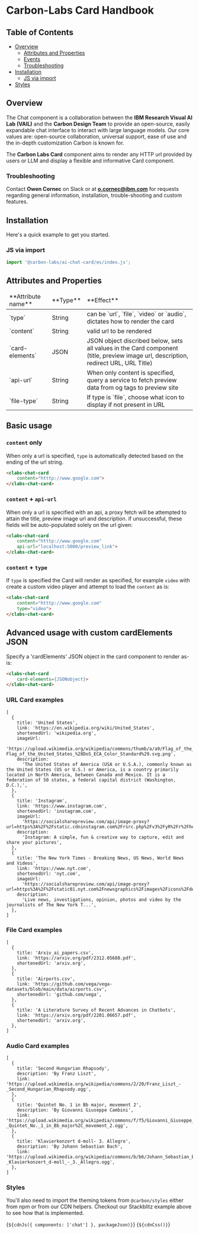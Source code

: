 
<Meta of={cardElementStories} />

# Carbon-Labs Card Handbook

## Table of Contents

- [Overview](#overview)
  - [Attributes and Properties](#attributes-and-properties)
  - [Events](#events)
  - [Troubleshooting](#troubleshooting)
- [Installation](#installation)
  - [JS via import](#js-via-import)
- [Styles](#styles)

## Overview 
<a id="overview"></a>

The Chat component is a collaboration between the **IBM Research Visual AI Lab (VAIL)** and the **Carbon Design Team** to provide an open-source, easily expandable chat interface to interact with large language models. Our core values are: open-source collaboration, universal support, ease of use and the in-depth customization Carbon is known for.

The **Carbon Labs Card** component aims to render any HTTP url provided by users or LLM and display a flexible and informative Card component.

### Troubleshooting 
<a id="troubleshooting"></a> 

Contact **Owen Cornec** on Slack or at **o.cornec@ibm.com** for requests regarding general information, installation, trouble-shooting and custom features.

## Installation 
<a id="installation"></a>

Here's a quick example to get you started.

### JS via import 
<a id="js-via-import"></a>

```javascript
import '@carbon-labs/ai-chat-card/es/index.js';
```

## Attributes and Properties 
<a id="attributes-and-properties"></a>
<table>
  <thead>
    <tr>
        <td>**Attribute name**</td>
        <td>**Type**</td>
        <td>**Effect**</td>
    </tr>
  </thead>
  <tbody>
    <tr>
        <td>`type`</td>
        <td>String</td>
        <td>can be `url`, `file`, `video` or `audio`, dictates how to render the card</td>
    </tr>
    <tr>
        <td>`content`</td>
        <td>String</td>
        <td>valid url to be rendered</td>
    </tr>
    <tr>
        <td>`card-elements`</td>
        <td>JSON</td>
        <td>JSON object discribed below, sets all values in the Card component (title, preview image url, description, redirect URL, URL Title) </td>
    </tr>
    <tr>
        <td>`api-url`</td>
        <td>String</td>
        <td>When only content is specified, query a service to fetch preview data from og tags to preview site</td>
    </tr>
    <tr>
        <td>`file-type`</td>
        <td>String</td>
        <td>If type is `file`, choose what icon to display if not present in URL</td>
    </tr>
  </tbody>
</table>

## Basic usage

### `content` only
When only a url is specified, `type` is automatically detected based on the ending of the url string. 
```html
<clabs-chat-card 
    content="htttp://www.google.com">
</clabs-chat-card>
```

### `content` + `api-url`
When only a url is specified with an api, a proxy fetch will be attempted to attain the title, preview image url and description. if unsuccessful, these fields will be auto-populated solely on the url given:
```html
<clabs-chat-card 
    content="htttp://www.google.com"
    api-url="localhost:5000/preview_link">
</clabs-chat-card>
```

### `content` + `type`
If `type` is specified the Card will render as specified, for example `video` with create a custom video player and attempt to load the `content` as is:
```html
<clabs-chat-card 
    content="htttp://www.google.com"
    type="video">
</clabs-chat-card>
```

## Advanced usage with custom cardElements JSON
Specify a 'cardElements' JSON object in the card component to render as-is:
```html
<clabs-chat-card 
    card-elements={JSONobject}>
</clabs-chat-card>
```

### URL Card examples
```
[
  {
    title: 'United States',
    link: 'https://en.wikipedia.org/wiki/United_States',
    shortenedUrl: 'wikipedia.org',
    imageUrl:
      'https://upload.wikimedia.org/wikipedia/commons/thumb/a/a9/Flag_of_the_United_States_%28DoS_ECA_Color_Standard%29.svg/250px-Flag_of_the_United_States_%28DoS_ECA_Color_Standard%29.svg.png',
    description:
      'The United States of America (USA or U.S.A.), commonly known as the United States (US or U.S.) or America, is a country primarily located in North America, between Canada and Mexico. It is a federation of 50 states, a federal capital district (Washington, D.C.),',
  },
  {
    title: 'Instagram',
    link: 'https://www.instagram.com',
    shortenedUrl: 'instagram.com',
    imageUrl:
      'https://socialsharepreview.com/api/image-proxy?url=https%3A%2F%2Fstatic.cdninstagram.com%2Frsrc.php%2Fv3%2FyR%2Fr%2FhexDR1NOpRC.png',
    description:
      'Instagram: A simple, fun & creative way to capture, edit and share your pictures',
  },
  {
    title: 'The New York Times - Breaking News, US News, World News and Videos',
    link: 'https://www.nyt.com',
    shortenedUrl: 'nyt.com',
    imageUrl:
      'https://socialsharepreview.com/api/image-proxy?url=https%3A%2F%2Fstatic01.nyt.com%2Fnewsgraphics%2Fimages%2Ficons%2FdefaultPromoCrop.png',
    description:
      'Live news, investigations, opinion, photos and video by the journalists of The New York T...',
  },
]
```

### File Card examples
```
[
  {
    title: 'Arxiv_ai_papers.csv',
    link: 'https://arxiv.org/pdf/2312.05688.pdf',
    shortenedUrl: 'arxiv.org',
  },
  {
    title: 'Airports.csv',
    link: 'https://github.com/vega/vega-datasets/blob/main/data/airports.csv',
    shortenedUrl: 'github.com/vega',
  },
  {
    title: 'A Literature Survey of Recent Advances in Chatbots',
    link: 'https://arxiv.org/pdf/2201.06657.pdf',
    shortenedUrl: 'arxiv.org',
  },
]
```

### Audio Card examples
```
[
  {
    title: 'Second Hungarian Rhapsody',
    description: 'By Franz Liszt',
    link: 'https://upload.wikimedia.org/wikipedia/commons/2/20/Franz_Liszt_-_Second_Hungarian_Rhapsody.ogg',
  },
  {
    title: 'Quintet No. 1 in Bb major, movement 2',
    description: 'By Giovanni Giuseppe Cambini',
    link: 'https://upload.wikimedia.org/wikipedia/commons/f/f5/Giovanni_Giuseppe_Cambini_-_Quintet_No._1_in_Bb_major%2C_movement_2.ogg',
  },
  {
    title: 'Klavierkonzert d-moll- 3. Allegro',
    description: 'By Johann Sebastian Bach',
    link: 'https://upload.wikimedia.org/wikipedia/commons/b/b6/Johann_Sebastian_Bach_-_Klavierkonzert_d-moll_-_3._Allegro.ogg',
  },
]
```


### Styles

You'll also need to import the theming tokens from `@carbon/styles` either from
npm or from our CDN helpers. Checkout our Stackblitz example above to see how
that is implemented.

<Markdown>{`${cdnJs({ components: ['chat'] }, packageJson)}`}</Markdown>
<Markdown>{`${cdnCss()}`}</Markdown>
